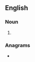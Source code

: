 ==English==

===Noun===
{{head|en|noun form}}

# {{plural of|aleph|lang=en}}

===Anagrams===
* {{anagrams|en|a=aehlps|phasel|shpeal}}